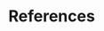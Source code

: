 # References {-}
<!--This manually sets the header for this unnumbered chapter.-->
\markboth{References}{References}
